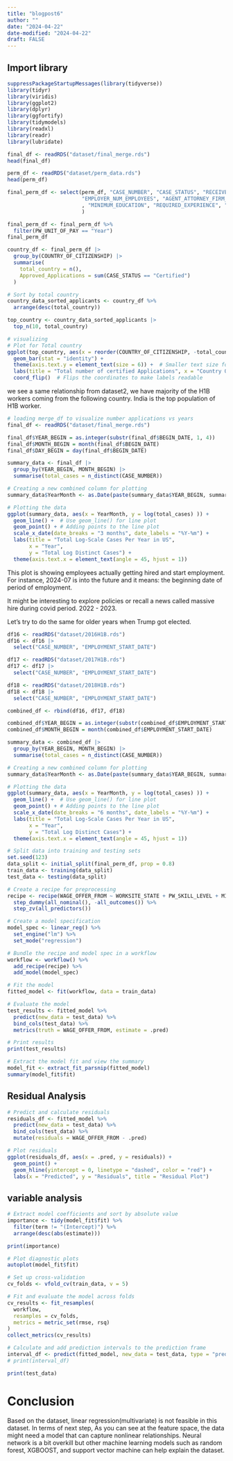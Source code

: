 ```yaml
---
title: "blogpost6"
author: ""
date: "2024-04-22"
date-modified: "2024-04-22"
draft: FALSE
---
```


## Import library
```r
suppressPackageStartupMessages(library(tidyverse))
library(tidyr)
library(viridis)
library(ggplot2)
library(dplyr)
library(ggfortify)
library(tidymodels)
library(readxl)
library(readr)
library(lubridate)
```

```r
final_df <- readRDS("dataset/final_merge.rds")
head(final_df)
```

```r
perm_df <- readRDS("dataset/perm_data.rds")
head(perm_df)
```

```r
final_perm_df <- select(perm_df, "CASE_NUMBER", "CASE_STATUS", "RECEIVED_DATE", "DECISION_DATE", "EMPLOYER_NAME",
                        "EMPLOYER_NUM_EMPLOYEES", "AGENT_ATTORNEY_FIRM_NAME", "PW_WAGE", "PW_SKILL_LEVEL", "WORKSITE_STATE", "JOB_TITLE", "PW_UNIT_OF_PAY", "WAGE_OFFER_FROM", "WAGE_OFFER_UNIT_OF_PAY",
                        , "MINIMUM_EDUCATION", "REQUIRED_EXPERIENCE", "COUNTRY_OF_CITIZENSHIP", "CLASS_OF_ADMISSION"
                        )

final_perm_df <- final_perm_df %>%
  filter(PW_UNIT_OF_PAY == "Year")
final_perm_df
```
```r
country_df <- final_perm_df |>
  group_by(COUNTRY_OF_CITIZENSHIP) |>
  summarise(
    total_country = n(),
    Approved_Applications = sum(CASE_STATUS == "Certified")
  )

# Sort by total country
country_data_sorted_applicants <- country_df %>%
  arrange(desc(total_country))

top_country <- country_data_sorted_applicants |>
  top_n(10, total_country)

# visualizing
# Plot for Total country
ggplot(top_country, aes(x = reorder(COUNTRY_OF_CITIZENSHIP, -total_country), y = total_country)) +
  geom_bar(stat = "identity") +
  theme(axis.text.y = element_text(size = 6)) +  # Smaller text size for states
  labs(title = "Total number of certified Applications", x = "Country Origin", y = "Number of certified cases") +
  coord_flip()  # Flips the coordinates to make labels readable
```
we see a same relationship from dataset2, we have majority of the H1B workers coming from the following country. India is the top population of H1B worker.



```r
# loading merge_df to visualize number applications vs years
final_df <- readRDS("dataset/final_merge.rds")

final_df$YEAR_BEGIN = as.integer(substr(final_df$BEGIN_DATE, 1, 4))
final_df$MONTH_BEGIN = month(final_df$BEGIN_DATE)
final_df$DAY_BEGIN = day(final_df$BEGIN_DATE)

```

```r
summary_data <- final_df |>
  group_by(YEAR_BEGIN, MONTH_BEGIN) |>
  summarise(total_cases = n_distinct(CASE_NUMBER))

# Creating a new combined column for plotting
summary_data$YearMonth <- as.Date(paste(summary_data$YEAR_BEGIN, summary_data$MONTH_BEGIN, "01", sep="-"))

# Plotting the data
ggplot(summary_data, aes(x = YearMonth, y = log(total_cases) )) +
  geom_line() +  # Use geom_line() for line plot
  geom_point() + # Adding points to the line plot
  scale_x_date(date_breaks = "3 months", date_labels = "%Y-%m") +
  labs(title = "Total Log-Scale Cases Per Year in US",
       x = "Year",
       y = "Total Log Distinct Cases") +
  theme(axis.text.x = element_text(angle = 45, hjust = 1))
```

This plot is showing employees actually getting hired and start employment.
For instance, 2024-07 is into the future and it means: the beginning date of period of employment.

It might be interesting to explore policies or recall a news called massive hire during covid period. 2022 - 2023.

Let's try to do the same for older years when Trump got elected.
```r
df16 <- readRDS("dataset/2016H1B.rds")
df16 <- df16 |>
  select("CASE_NUMBER", "EMPLOYMENT_START_DATE")

```
```r
df17 <- readRDS("dataset/2017H1B.rds")
df17 <- df17 |>
  select("CASE_NUMBER", "EMPLOYMENT_START_DATE")

```

```r
df18 <- readRDS("dataset/2018H1B.rds")
df18 <- df18 |>
  select("CASE_NUMBER", "EMPLOYMENT_START_DATE")

```
```r
combined_df <- rbind(df16, df17, df18)
```

```r
combined_df$YEAR_BEGIN = as.integer(substr(combined_df$EMPLOYMENT_START_DATE, 1, 4))
combined_df$MONTH_BEGIN = month(combined_df$EMPLOYMENT_START_DATE)

```

```r
summary_data <- combined_df |>
  group_by(YEAR_BEGIN, MONTH_BEGIN) |>
  summarise(total_cases = n_distinct(CASE_NUMBER))

# Creating a new combined column for plotting
summary_data$YearMonth <- as.Date(paste(summary_data$YEAR_BEGIN, summary_data$MONTH_BEGIN, "01", sep="-"))

# Plotting the data
ggplot(summary_data, aes(x = YearMonth, y = log(total_cases) )) +
  geom_line() +  # Use geom_line() for line plot
  geom_point() + # Adding points to the line plot
  scale_x_date(date_breaks = "6 months", date_labels = "%Y-%m") +
  labs(title = "Total Log-Scale Cases Per Year in US",
       x = "Year",
       y = "Total Log Distinct Cases") +
  theme(axis.text.x = element_text(angle = 45, hjust = 1))
```

```r
# Split data into training and testing sets
set.seed(123)
data_split <- initial_split(final_perm_df, prop = 0.8)
train_data <- training(data_split)
test_data <- testing(data_split)

# Create a recipe for preprocessing
recipe <- recipe(WAGE_OFFER_FROM ~ WORKSITE_STATE + PW_SKILL_LEVEL + MINIMUM_EDUCATION + REQUIRED_EXPERIENCE, data = train_data) %>%
  step_dummy(all_nominal(), -all_outcomes()) %>%
  step_zv(all_predictors())

# Create a model specification
model_spec <- linear_reg() %>% 
  set_engine("lm") %>% 
  set_mode("regression")

# Bundle the recipe and model spec in a workflow
workflow <- workflow() %>%
  add_recipe(recipe) %>%
  add_model(model_spec)

# Fit the model
fitted_model <- fit(workflow, data = train_data)

# Evaluate the model
test_results <- fitted_model %>%
  predict(new_data = test_data) %>%
  bind_cols(test_data) %>%
  metrics(truth = WAGE_OFFER_FROM, estimate = .pred)

# Print results
print(test_results)
```
```r
# Extract the model fit and view the summary
model_fit <- extract_fit_parsnip(fitted_model)
summary(model_fit$fit)
```

## Residual Analysis
```r
# Predict and calculate residuals
residuals_df <- fitted_model %>%
  predict(new_data = test_data) %>%
  bind_cols(test_data) %>%
  mutate(residuals = WAGE_OFFER_FROM - .pred)

# Plot residuals
ggplot(residuals_df, aes(x = .pred, y = residuals)) +
  geom_point() +
  geom_hline(yintercept = 0, linetype = "dashed", color = "red") +
  labs(x = "Predicted", y = "Residuals", title = "Residual Plot")
```

## variable analysis
```r
# Extract model coefficients and sort by absolute value
importance <- tidy(model_fit$fit) %>%
  filter(term != "(Intercept)") %>%
  arrange(desc(abs(estimate)))

print(importance)
```

```r
# Plot diagnostic plots
autoplot(model_fit$fit)
```

```r
# Set up cross-validation
cv_folds <- vfold_cv(train_data, v = 5)

# Fit and evaluate the model across folds
cv_results <- fit_resamples(
  workflow,
  resamples = cv_folds,
  metrics = metric_set(rmse, rsq)
)
collect_metrics(cv_results)
```

```r
# Calculate and add prediction intervals to the prediction frame
interval_df <- predict(fitted_model, new_data = test_data, type = "pred_int", level = 0.95)
# print(interval_df)

print(test_data)
```


# Conclusion
Based on the dataset, linear regression(multivariate) is not feasible in this dataset. In terms of next step,
As you can see at the feature space, the data might need a model that can capture nonlinear relationships. Neural network is a bit overkill but other machine learning models such as random forest, XGBOOST, and support vector machine can help explain the dataset.